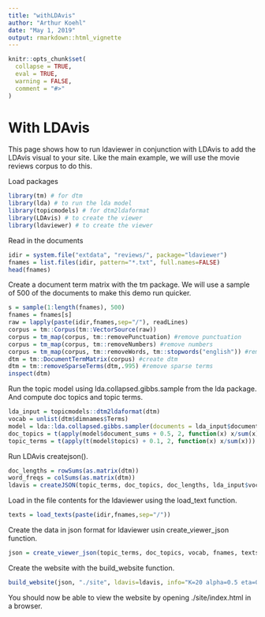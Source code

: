 ```yaml
---
title: "withLDAvis"
author: "Arthur Koehl"
date: "May 1, 2019"
output: rmarkdown::html_vignette
---
```



```r
knitr::opts_chunk$set(
  collapse = TRUE,
  eval = TRUE,
  warning = FALSE,
  comment = "#>"
)
```

#  With LDAvis

This page shows how to run ldaviewer in conjunction with LDAvis to add the LDAvis visual to your site. Like the main example, we will use the movie reviews corpus to do this.


Load packages
```r
library(tm) # for dtm
library(lda) # to run the lda model
library(topicmodels) # for dtm2ldaformat
library(LDAvis) # to create the viewer
library(ldaviewer) # to create the viewer
```


Read in the documents
```r
idir = system.file("extdata", "reviews/", package="ldaviewer")
fnames = list.files(idir, pattern="*.txt", full.names=FALSE)
head(fnames)
```

Create a document term matrix with the tm package. We will use a sample of 500 of the documents to make this demo run quicker.
```r
s = sample(1:length(fnames), 500)
fnames = fnames[s]
raw = lapply(paste(idir,fnames,sep="/"), readLines)
corpus = tm::Corpus(tm::VectorSource(raw))
corpus = tm_map(corpus, tm::removePunctuation) #remove punctuation
corpus = tm_map(corpus, tm::removeNumbers) #remove numbers
corpus = tm_map(corpus, tm::removeWords, tm::stopwords("english")) #remove stopwords
dtm = tm::DocumentTermMatrix(corpus) #create dtm
dtm = tm::removeSparseTerms(dtm,.995) #remove sparse terms
inspect(dtm)
```


Run the topic model using lda.collapsed.gibbs.sample from the lda package. And compute doc topics and topic terms. 
```r
lda_input = topicmodels::dtm2ldaformat(dtm)
vocab = unlist(dtm$dimnames$Terms)
model = lda::lda.collapsed.gibbs.sampler(documents = lda_input$documents, K=20, vocab=vocab, num.iterations=1000, alpha=0.5, eta=0.1, burnin=50)
doc_topics = t(apply(model$document_sums + 0.5, 2, function(x) x/sum(x)))
topic_terms = t(apply(t(model$topics) + 0.1, 2, function(x) x/sum(x)))
```

Run LDAvis createjson(). 
```r
doc_lengths = rowSums(as.matrix(dtm))
word_freqs = colSums(as.matrix(dtm))
ldavis = createJSON(topic_terms, doc_topics, doc_lengths, lda_input$vocab, word_freqs, reorder.topics=FALSE)
```

Load in the file contents for the ldaviewer using the load_text function.
```r
texts = load_texts(paste(idir,fnames,sep="/"))
```

Create the data in json format for ldaviewer usin create_viewer_json function.
```r
json = create_viewer_json(topic_terms, doc_topics, vocab, fnames, texts, verbose=TRUE)
```

Create the website with the build_website function.
```r
build_website(json, "./site", ldavis=ldavis, info="K=20 alpha=0.5 eta=0.1 burning=50 D=500 V=8004")
```

You should now be able to view the website by opening ./site/index.html in a browser.
